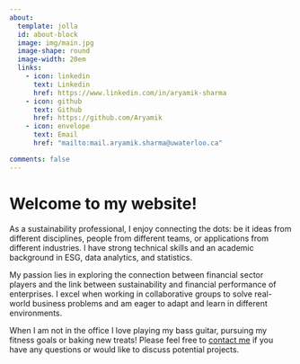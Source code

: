 ```yaml
---
about:
  template: jolla
  id: about-block
  image: img/main.jpg
  image-shape: round
  image-width: 20em
  links:
    - icon: linkedin
      text: Linkedin
      href: https://www.linkedin.com/in/aryamik-sharma
    - icon: github
      text: Github
      href: https://github.com/Aryamik
    - icon: envelope
      text: Email
      href: "mailto:mail.aryamik.sharma@uwaterloo.ca"  

comments: false
---
```


::: {#about-block}
:::

# Welcome to my website!

As a sustainability professional, I enjoy connecting the dots: be it ideas from different disciplines, people from different teams, or applications from different industries. I have strong technical skills and an academic background in ESG, data analytics, and statistics.

My passion lies in exploring the connection between financial sector players and the link between sustainability and financial performance of enterprises. I excel when working in collaborative groups to solve real-world business problems and am eager to adapt and learn in different environments.

When I am not in the office I love playing my bass guitar, pursuing my fitness goals or baking new treats! Please feel free to [contact me](mailto:mail.aryamik.sharma@uwaterloo.ca) if you have any questions or would like to discuss potential projects.

